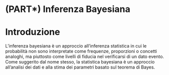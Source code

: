 # (PART\*) Inferenza Bayesiana {.unnumbered}

# Introduzione {-}

L'inferenza bayesiana è un approccio all'inferenza statistica in cui le probabilità non sono interpretate come frequenze, proporzioni o concetti analoghi, ma piuttosto come livelli di fiducia nel verificarsi di un dato evento. Come suggerito dal nome stesso, la statistica bayesiana è un approccio all'analisi dei dati e alla stima dei parametri basato sul teorema di Bayes. 

